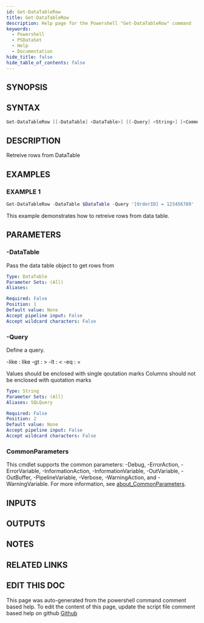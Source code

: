 ```yaml
---
id: Get-DataTableRow
title: Get-DataTableRow
description: Help page for the Powershell "Get-DataTableRow" command
keywords:
  - Powershell
  - PSDataSet
  - Help
  - Documentation
hide_title: false
hide_table_of_contents: false
---
```


## SYNOPSIS

## SYNTAX

```powershell
Get-DataTableRow [[-DataTable] <DataTable>] [[-Query] <String>] [<CommonParameters>]
```

## DESCRIPTION

Retreive rows from DataTable

## EXAMPLES

### EXAMPLE 1

```powershell
Get-DataTableRow -DataTable $DataTable -Query '[OrderID] = 123456789'
```

This example demonstrates how to retreive rows from data table.

## PARAMETERS

### -DataTable

Pass the data table object to get rows from

```yaml
Type: DataTable
Parameter Sets: (All)
Aliases:

Required: False
Position: 1
Default value: None
Accept pipeline input: False
Accept wildcard characters: False
```

### -Query

Define a query.

-like : like
-gt   : &gt;
-lt   : &lt;
-eq   : =

Values should be enclosed with single qoutation marks
Columns should not be enclosed with quotation marks

```yaml
Type: String
Parameter Sets: (All)
Aliases: SQLQuery

Required: False
Position: 2
Default value: None
Accept pipeline input: False
Accept wildcard characters: False
```

### CommonParameters

This cmdlet supports the common parameters: -Debug, -ErrorAction, -ErrorVariable, -InformationAction, -InformationVariable, -OutVariable, -OutBuffer, -PipelineVariable, -Verbose, -WarningAction, and -WarningVariable. For more information, see [about_CommonParameters](http://go.microsoft.com/fwlink/?LinkID=113216).

## INPUTS

## OUTPUTS

## NOTES

## RELATED LINKS

## EDIT THIS DOC 

This page was auto-generated from the powershell command comment based help. To edit the content of this page, update the script file comment based help on github [Github](https://github.com/hanpq/PSDataSet)
